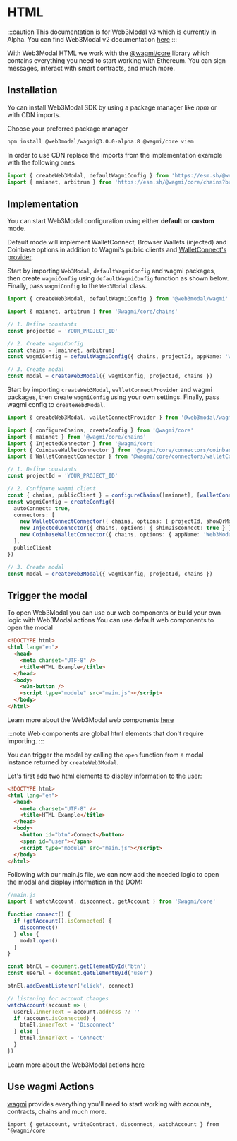 
# HTML

:::caution
This documentation is for Web3Modal v3 which is currently in Alpha. You can find Web3Modal v2 documentation [here](../../html/wagmi/installation.mdx)
:::

With Web3Modal HTML we work with the [@wagmi/core](https://wagmi.sh/core/getting-started) library which contains everything you need to start working with Ethereum. You can sign messages, interact with smart contracts, and much more.

<CloudBanner />

## Installation

Yo can install Web3Modal SDK by using a package manager like *npm* or with CDN imports.

<Tabs>
<TabItem value="npm" label="NPM">

Choose your preferred package manager
```bash npm2yarn
npm install @web3modal/wagmi@3.0.0-alpha.8 @wagmi/core viem
```

</TabItem>
<TabItem value="cdn" label="CDN">

In order to use CDN replace the imports from the implementation example with the following ones
```ts
import { createWeb3Modal, defaultWagmiConfig } from 'https://esm.sh/@web3modal/wagmi?bundle'
import { mainnet, arbitrum } from 'https://esm.sh/@wagmi/core/chains?bundle'
```

</TabItem>
</Tabs>

## Implementation

You can start Web3Modal configuration using either **default** or **custom** mode.

Default mode will implement WalletConnect, Browser Wallets (injected) and Coinbase options in addition to Wagmi's public clients and [WalletConnect's provider](../../../cloud/blockchain-api.md).

<Tabs>
<TabItem value="default" label="Default">

Start by importing `Web3Modal`, `defaultWagmiConfig` and wagmi packages, then create `wagmiConfig` using `defaultWagmiConfig` function as shown below.
Finally, pass `wagmiConfig` to the `Web3Modal` class.

```ts
import { createWeb3Modal, defaultWagmiConfig } from '@web3modal/wagmi'

import { mainnet, arbitrum } from '@wagmi/core/chains'

// 1. Define constants
const projectId = 'YOUR_PROJECT_ID'

// 2. Create wagmiConfig
const chains = [mainnet, arbitrum]
const wagmiConfig = defaultWagmiConfig({ chains, projectId, appName: 'Web3Modal' })

// 3. Create modal
const modal = createWeb3Modal({ wagmiConfig, projectId, chains })
```

</TabItem>
<TabItem value="custom" label="Custom">

Start by importing `createWeb3Modal`, `walletConnectProvider` and wagmi packages, then create `wagmiConfig` using your own settings.
Finally, pass wagmi config to `createWeb3Modal`.

```ts
import { createWeb3Modal, walletConnectProvider } from '@web3modal/wagmi'

import { configureChains, createConfig } from '@wagmi/core'
import { mainnet } from '@wagmi/core/chains'
import { InjectedConnector } from '@wagmi/core'
import { CoinbaseWalletConnector } from '@wagmi/core/connectors/coinbaseWallet'
import { WalletConnectConnector } from '@wagmi/core/connectors/walletConnect'

// 1. Define constants
const projectId = 'YOUR_PROJECT_ID'

// 2. Configure wagmi client
const { chains, publicClient } = configureChains([mainnet], [walletConnectProvider({ projectId })])
const wagmiConfig = createConfig({
  autoConnect: true,
  connectors: [
    new WalletConnectConnector({ chains, options: { projectId, showQrModal: false } }),
    new InjectedConnector({ chains, options: { shimDisconnect: true } }),
    new CoinbaseWalletConnector({ chains, options: { appName: 'Web3Modal' } })
  ],
  publicClient
})

// 3. Create modal
const modal = createWeb3Modal({ wagmiConfig, projectId, chains })
```

</TabItem>
</Tabs>

## Trigger the modal

To open Web3Modal you can use our web components or build your own logic with Web3Modal actions
<Tabs>
<TabItem value="components" label="Components">
You can use default web components to open the modal

```html
<!DOCTYPE html>
<html lang="en">
  <head>
    <meta charset="UTF-8" />
    <title>HTML Example</title>
  </head>
  <body>
    <w3m-button />
    <script type="module" src="main.js"></script>
  </body>
</html>
```
Learn more about the Web3Modal web components [here](./components.mdx)

:::note
Web components are global html elements that don't require importing.
:::
</TabItem>
<TabItem value="actions" label="Actions">

You can trigger the modal by calling the `open` function from a modal instance returned by `createWeb3Modal`.

Let's first add two html elements to display information to the user:

```html
<!DOCTYPE html>
<html lang="en">
  <head>
    <meta charset="UTF-8" />
    <title>HTML Example</title>
  </head>
  <body>
    <button id="btn">Connect</button>
    <span id="user"></span>
    <script type="module" src="main.js"></script>
  </body>
</html>
```

Following with our main.js file, we can now add the needed logic to open the modal and display information in the DOM:

```ts
//main.js
import { watchAccount, disconnect, getAccount } from '@wagmi/core'

function connect() {
  if (getAccount().isConnected) {
    disconnect()
  } else {
    modal.open()
  }
}

const btnEl = document.getElementById('btn')
const userEl = document.getElementById('user')

btnEl.addEventListener('click', connect)

// listening for account changes
watchAccount(account => {
  userEl.innerText = account.address ?? ''
  if (account.isConnected) {
    btnEl.innerText = 'Disconnect'
  } else {
    btnEl.innerText = 'Connect'
  }
})
```

Learn more about the Web3Modal actions [here](./actions.mdx)
</TabItem>
</Tabs>

## Use wagmi Actions

[wagmi](https://wagmi.sh) provides everything you'll need to start working with accounts, contracts, chains and much more.

```tsx
import { getAccount, writeContract, disconnect, watchAccount } from '@wagmi/core'
```
